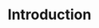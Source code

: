 ---
id: 1
type: Unit
title: "Introduction"
description: "Learn the basics of JavaScript"
lessonRefs: 
    - id: 1
      lesson: js_basic1
    - id: 2
      lesson: js_basic2
---